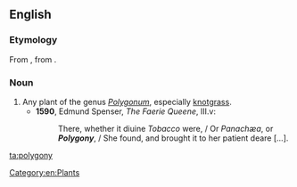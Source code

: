 ==English==
{{rfi}}
{{wikipedia}}
{{wikispecies|Polygonum}}

===Etymology===
From {{etyl|la|en}} {{term|polygonium|lang=la}}, from {{etyl|grc|en}} {{term|πολύγονον|lang=grc}}.

===Noun===
{{en-noun|polygonies}}

# Any plant of the genus ''[[Polygonum]]'', especially [[knotgrass]].
#* '''1590''', Edmund Spenser, ''The Faerie Queene'', III.v:
#*: There, whether it diuine ''Tobacco'' were, / Or ''Panachæa'', or '''''Polygony''''', / She found, and brought it to her patient deare [...].

[[Category:en:Plants]]

[[ta:polygony]]